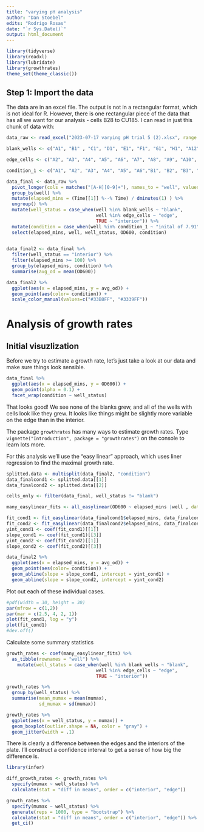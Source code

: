 ```yaml
---
title: "varying pH analysis"
author: "Dan Stoebel"
edits: "Rodrigo Rosas"
date: "`r Sys.Date()`"
output: html_document
---
```


```r
library(tidyverse)
library(readxl)
library(lubridate)
library(growthrates)
theme_set(theme_classic())
```

## Step 1: Import the data

The data are in an excel file. The output is not in a rectangular format, which is not ideal for R. However, there is one rectangular piece of the data that has all we want for our analysis - cells B28 to CU185. I can read in just this chunk of data with:
```r
data_raw <- read_excel("2023-07-17 varying pH trial 5 (2).xlsx", range = "B28:CU221")
```


```r
blank_wells <- c("A1", "B1" , "C1", "D1", "E1", "F1", "G1", "H1", "A12", "B12", "C12", "D12", "E12", "F12","G12", "H12")

edge_cells <- c("A2", "A3", "A4", "A5", "A6", "A7", "A8", "A9", "A10", "A11","H2", "H3", "H4", "H5", "H6", "H7", "H8", "H9", "H10", "H11")

condition_1 <- c("A1", "A2", "A3", "A4", "A5", "A6","B1", "B2", "B3", "B4", "B5", "B6", "C1", "C2", "C3", "C4", "C5", "C6", "D1", "D2", "D3", "D4", "D5", "D6", "E1", "E2", "E3", "E4", "E5", "E6", "F1", "F2", "F3", "F4", "F5", "F6", "G1", "G2", "G3", "G4", "G5", "G6", "H1", "H2", "H3", "H4", "H5", "H6")
```

```r
data_final <- data_raw %>% 
  pivot_longer(cols = matches("[A-H][0-9]+"), names_to = "well", values_to = "OD600") %>% 
  group_by(well) %>% 
  mutate(elapsed_mins = (Time[[1]] %--% Time) / dminutes(1) ) %>% 
  ungroup() %>%
  mutate(well_status = case_when(well %in% blank_wells ~ "blank",
                                 well %in% edge_cells ~ "edge",
                                 TRUE ~ "interior")) %>%
  mutate(condition = case_when(well %in% condition_1 ~ "inital of 7.91", TRUE ~ "intial of 8.59")) %>%
  select(elapsed_mins, well, well_status, OD600, condition)
  
```

```r
data_final2 <- data_final %>%
  filter(well_status == "interior") %>%
  filter(elapsed_mins >= 100) %>%
  group_by(elapsed_mins, condition) %>%
  summarise(avg_od = mean(OD600))
```

```r
data_final2 %>%
  ggplot(aes(x = elapsed_mins, y = avg_od)) + 
  geom_point(aes(color= condition)) +
  scale_color_manual(values=c("#33B8FF", "#3339FF"))
```
# Analysis of growth rates

## Initial visuzlization

Before we try to estimate a growth rate, let's just take a look at our data and make sure things look sensible.

```r
data_final %>% 
  ggplot(aes(x = elapsed_mins, y = OD600)) +
  geom_point(alpha = 0.1) +
  facet_wrap(condition ~ well_status)
```
That looks good! We see none of the blanks grew, and all of the wells with cells look like they grew. It looks like things might be slightly more variable on the edge than in the interior.


The package `growthrates` has many ways to estimate growth rates. Type `vignette("Introduction", package = "growthrates")` on the console to learn lots more.

For this analysis we'll use the "easy linear" approach, which uses liner regression to find the maximal growth rate.
```r
splitted.data <- multisplit(data_final2, "condition")
data_finalcond1 <- splitted.data[[1]]
data_finalcond2 <- splitted.data[[2]]
```

```r
cells_only <- filter(data_final, well_status != "blank")

many_easylinear_fits <- all_easylinear(OD600 ~ elapsed_mins |well , data = cells_only)
```

```r
fit_cond1 <- fit_easylinear(data_finalcond1$elapsed_mins, data_finalcond1$avg_od)
fit_cond2 <- fit_easylinear(data_finalcond2$elapsed_mins, data_finalcond2$avg_od)
yint_cond1 <- coef(fit_cond1)[[1]]
slope_cond1 <- coef(fit_cond1)[[3]]
yint_cond2 <- coef(fit_cond2)[[1]]
slope_cond2 <- coef(fit_cond2)[[3]]
```

```r
data_final2 %>%
  ggplot(aes(x = elapsed_mins, y = avg_od)) + 
  geom_point(aes(color= condition)) +
  geom_abline(slope = slope_cond1, intercept = yint_cond1) +
  geom_abline(slope = slope_cond2, intercept = yint_cond2)
```

Plot out each of these individual cases.
```r
#pdf(width = 30, height = 30)
par(mfrow = c(1,2))
par(mar = c(2.5, 4, 2, 1))
plot(fit_cond1, log = "y")
plot(fit_cond1)
#dev.off()
```


Calculate some summary statistics
```r
growth_rates <- coef(many_easylinear_fits) %>% 
  as_tibble(rownames = "well") %>% 
    mutate(well_status = case_when(well %in% blank_wells ~ "blank",
                                 well %in% edge_cells ~ "edge",
                                 TRUE ~ "interior")) 

growth_rates %>% 
  group_by(well_status) %>% 
  summarise(mean_mumax = mean(mumax),
            sd_mumax = sd(mumax))
```


```r
growth_rates %>% 
  ggplot(aes(x = well_status, y = mumax)) +
  geom_boxplot(outlier.shape = NA, color = "gray") +
  geom_jitter(width = .1)
```
There is clearly a difference between the edges and the interiors of the plate. I'll construct a confidence interval to get a sense of how big the difference is.

```r
library(infer)

diff_growth_rates <- growth_rates %>% 
  specify(mumax ~ well_status) %>% 
  calculate(stat = "diff in means", order = c("interior", "edge"))

growth_rates %>% 
  specify(mumax ~ well_status) %>% 
  generate(reps = 1000, type = "bootstrap") %>% 
  calculate(stat = "diff in means", order = c("interior", "edge")) %>% 
  get_ci()

```

